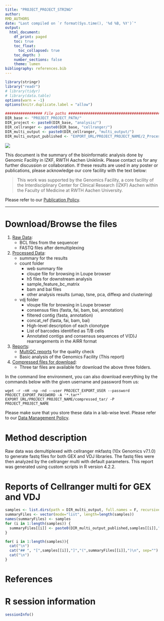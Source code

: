 ```yaml
---
title: "PROJECT_PROJECT_STRING"
author:
RMD_AUTHORS
date: "Last compiled on `r format(Sys.time(), '%d %B, %Y')`"
output:
  html_document:
    df_print: paged
    toc: true
    toc_float:
      toc_collapsed: true
    toc_depth: 3
    number_sections: false
    theme: lumen
bibliography: references.bib
---
```


```r
library(stringr)
library("readr")
# library(tidyr)
# library(data.table)
options(warn = -1)
options(knitr.duplicate.label = "allow")

################# File paths #####################################################
DIR_base <- "PROJECT_PROJECT_PATH/"
DIR_project <- paste0(DIR_base, "analysis/")
DIR_cellranger <- paste0(DIR_base, "cellranger/")
DIR_multi_output <- paste0(DIR_cellranger, "multi_output/")
DIR_multi_output_published <- "EXPORT_URL/PROJECT_PROJECT_NAME/2_Processed_data/multi_output/"
```

![](RMD_INSTITUTE_LOGO)

This document is the summary of the bioinformatic analysis done by Genomic Facility in IZKF, RWTH Aachen Uniklinik. Please contact us for any further discussion or collaboration. If these results are used in any poster or publications, please acknowledge our core facility with the text below:

> This work was supported by the Genomics Facility, a core facility of the Interdisciplinary Center for Clinical Research (IZKF) Aachen within the Faculty of Medicine at RWTH Aachen University.

Please refer to our [Publication Policy](https://genomics.rwth-aachen.de/services/publication-policy/).

***

# Download/Browse the files

1. [Raw Data](EXPORT_URL/PROJECT_PROJECT_NAME/1_Raw_data): 
    * BCL files from the sequencer
    * FASTQ files after demultiplexing
2. [Processed Data](EXPORT_URL/PROJECT_PROJECT_NAME/2_Processed_data): 
    * summary for the results
    * count folder
      + web summary file
      + cloupe file for browsing in Loupe browser
      + h5 files for downstream analysis
      + sample_feature_bc_matrix
      + bam and bai files
      + other analysis results (umap, tsne, pca, diffexp and clustering)
    * vdj folder
      + vloupe file for browsing in Loupe browser
      + consensus files (fasta, fai, bam, bai, annotation)
      + filtered contig (fasta, annotation)
      + concat_ref (fasta, fai, bam, bai)
      + High-level description of each clonotype
      + List of barcodes identified as T/B cells
      + Annotated contigs and consensus sequences of V(D)J rearrangements in the AIRR format
3. [Reports](EXPORT_URL/PROJECT_PROJECT_NAME/3_Reports):
    * [MultiQC reports](EXPORT_URL/PROJECT_PROJECT_NAME/3_Reports/multiqc/multiqc_report.html) for the quality check
    * Basic analysis of the Genomics Facility (This report)
4. [Compressed files for download](EXPORT_URL/PROJECT_PROJECT_NAME/compressed_tar/):
    * Three tar files are available for download the above three folders.
  
In the command line environment, you can also download everything by the commands below with the given username and password from us:

```
wget -r -nH -np -nd --user PROJECT_EXPORT_USER --password PROJECT_EXPORT_PASSWORD -A '*.tar*' EXPORT_URL/PROJECT_PROJECT_NAME/compressed_tar/ -P PROJECT_PROJECT_NAME
```

Please make sure that you store these data in a lab-wise level. Please refer to our [Data Management Policy](https://genomics.rwth-aachen.de/services/data-management-policy/).

\textcolor{red}{Your data will be deleted according to this policy automatically. Please download everything.}

# Method description

Raw data was demultiplexed with cellranger mkfastq (10x Genomics v7.1.0) to generate fastq files for both GEX and VDJ libraries. The fastq files were then analyzed by the cellranger multi with default parameters. This report was generated using custom scripts in R version 4.2.2. 

# Reports of Cellranger multi for GEX and VDJ

```r
samples <- list.dirs(path = DIR_multi_output, full.names = F, recursive = F)
summaryFiles <- vector(mode="list", length=length(samples))
names(summaryFiles) <- samples
for (i in 1:length(samples)) {
  summaryFiles[[i]] <- paste0(DIR_multi_output_published,samples[[i]],"/outs/web_summary.html")
}
```

```r
for( i in 1:length(samples)){
  cat("\n")
  cat("## ", "[",samples[[i]],"]","(",summaryFiles[[i]],")\n", sep="") # Create links to the
  cat("\n")
}
```


# References

<div id="refs"></div>

# R session information

```r
sessionInfo()
```
